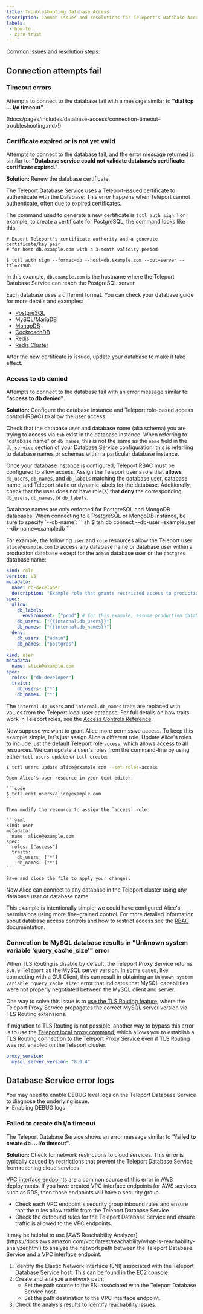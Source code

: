 ```yaml
---
title: Troubleshooting Database Access
description: Common issues and resolutions for Teleport's Database Access
labels:
 - how-to
 - zero-trust
---
```


Common issues and resolution steps.

## Connection attempts fail

### Timeout errors

Attempts to connect to the database fail with a message similar to **"dial tcp ... i/o timeout"**.

(!docs/pages/includes/database-access/connection-timeout-troubleshooting.mdx!)

### Certificate expired or is not yet valid

Attempts to connect to the database fail, and the error message returned is
similar to: **"Database service could not validate database’s certificate:
certificate expired."**.

**Solution:** Renew the database certificate.

The Teleport Database Service uses a Teleport-issued certificate to authenticate
with the Database. This error happens when Teleport cannot authenticate, often
due to expired certificates.

The command used to generate a new certificate is `tctl auth sign`. For example,
to create a certificate for PostgreSQL, the command looks like this:

```code
# Export Teleport's certificate authority and a generate certificate/key pair
# for host db.example.com with a 3-month validity period.

$ tctl auth sign --format=db --host=db.example.com --out=server --ttl=2190h
```

In this example, `db.example.com` is the hostname where the Teleport Database
Service can reach the PostgreSQL server.

Each database uses a different format. You can check your database guide for more
details and examples:

- [PostgreSQL](./enroll-self-hosted-databases/postgres-self-hosted.mdx#step-25-create-a-certificatekey-pair)
- [MySQL/MariaDB](./enroll-self-hosted-databases/mysql-self-hosted.mdx#step-24-create-a-certificatekey-pair)
- [MongoDB](./enroll-self-hosted-databases/mongodb-self-hosted.mdx#set-up-mutual-tls)
- [CockroachDB](./enroll-self-hosted-databases/cockroachdb-self-hosted.mdx#set-up-mutual-tls)
- [Redis](./enroll-self-hosted-databases/redis.mdx#step-45-set-up-mutual-tls)
- [Redis Cluster](./enroll-self-hosted-databases/redis-cluster.mdx#step-46-set-up-mutual-tls)

After the new certificate is issued, update your database to make it take effect.

### Access to db denied

Attempts to connect to the database fail with an error message
similar to: **"access to db denied"**.

**Solution:** Configure the database instance and Teleport role-based access control (RBAC) to allow the user 
access.

Check that the database user and database name (aka schema) you are trying to access via `tsh` exist in the database instance.
When referring to "database name" or `db_names`, this is not the same as the `name` field in the `db_service` section of your Database Service configuration;
this is referring to database names or schemas within a particular database instance.

Once your database instance is configured, Teleport RBAC must be configured to allow access.
Assign the Teleport user a role that **allows** `db_users`, `db_names`, and `db_labels` matching the 
database user, database name, and Teleport static or dynamic labels for the database. Additionally, check that 
the user does not have role(s) that **deny** the corresponding `db_users`, `db_names`, or `db_labels`.

<Admonition type="warning">
  Database names are only enforced for PostgreSQL and MongoDB databases.
  When connecting to a PostgreSQL or MongoDB instance, be sure to specify `--db-name`:
  ```sh
  $ tsh db connect --db-user=exampleuser --db-name=exampledb
  ```
</Admonition>

For example, the following `user` and `role` resources allow the Teleport user `alice@example.com` to
access any database name or database user
within a production database except for the `admin` database user or
the `postgres` database name:

```yaml
kind: role
version: v5
metadata:
  name: db-developer
  description: "Example role that grants restricted access to production databases"
spec:
  allow:
    db_labels:
      environment: ["prod"] # for this example, assume production databases have this label in your Teleport cluster
    db_users: ["{{internal.db_users}}"]
    db_names: ["{{internal.db_names}}"]
  deny:
    db_users: ["admin"]
    db_names: ["postgres"]
---
kind: user
metadata:
  name: alice@example.com
spec:
  roles: ["db-developer"]
  traits:
    db_users: ["*"]
    db_names: ["*"]
```

The `internal.db_users` and `internal.db_names` traits are
replaced with values from the Teleport local user database. For full details on
how traits work in Teleport roles, see the [Access Controls Reference](../../reference/access-controls/roles.mdx).

Now suppose we want to grant Alice more permissive access.
To keep this example simple, let's just assign Alice a different role.
Update Alice's roles to include just the default Teleport role `access`, which allows access to all resources.
We can update a user's roles from the command-line by using either `tctl users update` or `tctl create`:
<Tabs>
  <TabItem label="tctl users update">
  ```sh
  $ tctl users update alice@example.com --set-roles=access
  ```
  </TabItem>
  <TabItem label="tctl create">

    Open Alice's user resource in your text editor:

    ```code
    $ tctl edit users/alice@example.com
    ```

    Then modify the resource to assign the `access` role:

    ```yaml
    kind: user
    metadata:
      name: alice@example.com
    spec:
      roles: ["access"]
      traits:
        db_users: ["*"]
        db_names: ["*"]
    ```

    Save and close the file to apply your changes.

  </TabItem>
</Tabs>

Now Alice can connect to any database in the Teleport cluster using any database user or database name.

This example is intentionally simple; we could have configured Alice's permissions using more fine-grained control.
For more detailed information about database access controls and how to restrict
access see the [RBAC](../database-access/rbac.mdx) documentation.

### Connection to MySQL database results in "Unknown system variable 'query_cache_size'" error

When TLS Routing is disable by default, the Teleport Proxy Service returns `8.0.0-Teleport` as the MySQL server version. In some cases, like connecting with a GUI Client, this can result in obtaining an `Unknown system variable 'query_cache_size'` error that indicates that MySQL capabilities were not properly negotiated between the MySQL client and server.

One way to solve this issue is to [use the TLS Routing
feature](../../admin-guides/management/operations/tls-routing.mdx), where the Teleport Proxy
Service propagates the correct MySQL server version via TLS Routing extensions.

If migration to TLS Routing is not possible, another way to bypass this error is
to use the [Teleport local proxy
command](../../connect-your-client/gui-clients.mdx#how-gui-clients-access-teleport-protected-databases),
which allows you to establish a TLS Routing connection to the Teleport Proxy
Service even if TLS Routing was not enabled on the Teleport cluster.

```yaml
proxy_service:
  mysql_server_version: "8.0.4"
```

## Database Service error logs

<Admonition type="note">
You may need to enable DEBUG level logs on the Teleport Database Service to diagnose the underlying issue.
</Admonition>

<details>
<summary>Enabling DEBUG logs</summary>

(!docs/pages/includes/diagnostics/enable-debug-logs.mdx!)

</details>

### Failed to create db i/o timeout

The Teleport Database Service shows an error message similar to **"failed to create db ... i/o timeout"**.

**Solution:** Check for network restrictions to cloud services. This error is typically caused by restrictions that prevent the Teleport Database Service from reaching cloud services.

[VPC interface endpoints](https://docs.aws.amazon.com/vpc/latest/privatelink/interface-endpoints.html) are a common source of this error in AWS deployments.
If you have created VPC interface endpoints for AWS services such as RDS, then those endpoints will have a security group. 
- Check each VPC endpoint's security group inbound rules and ensure that the rules allow traffic from the Teleport Database Service.
- Check the outbound rules for the Teleport Database Service and ensure traffic is allowed to the VPC endpoints.

<Admonition type="tip">
It may be helpful to use [AWS Reachability Analyzer](https://docs.aws.amazon.com/vpc/latest/reachability/what-is-reachability-analyzer.html) to analyze the network path between the Teleport Database Service and a VPC interface endpoint.

1. Identify the Elastic Network Interface (ENI) associated with the Teleport Database Service host. This can be found in the [EC2 console](https://console.aws.amazon.com/ec2/home?region=ca-central-1#NIC).
2. Create and analyze a network path:
   - Set the path source to the ENI associated with the Teleport Database Service host.
   - Set the path destination to the VPC interface endpoint.
3. Check the analysis results to identify reachability issues.
</Admonition>
